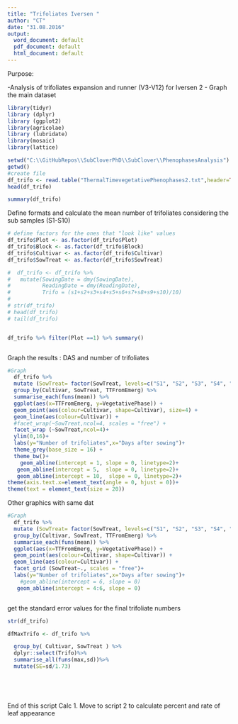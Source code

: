 ```yaml
---
title: "Trifoliates Iversen "
author: "CT"
date: "31.08.2016"
output: 
  word_document: default
  pdf_document: default
  html_document: default
---
```


Purpose:

-Analysis of trifoliates expansion and runner (V3-V12) for Iversen 2
- Graph the main dataset 
 
```r
library(tidyr)
library (dplyr)
library (ggplot2)
library(agricolae)
library (lubridate)
library(mosaic)
library(lattice)
```



```r
setwd("C:\\GitHubRepos\\SubCloverPhD\\SubClover\\PhenophasesAnalysis")
getwd()
#create file
df_trifo <- read.table("ThermalTimevegetativePhenophases2.txt",header=TRUE)
head(df_trifo)

summary(df_trifo)
```
Define formats and calculate the mean number of trifoliates considering the sub samples (S1-S10)

```r


# define factors for the ones that "look like" values
df_trifo$Plot <- as.factor(df_trifo$Plot)
df_trifo$Block <- as.factor(df_trifo$Block)
df_trifo$Cultivar <- as.factor(df_trifo$Cultivar)
df_trifo$SowTreat <- as.factor(df_trifo$SowTreat)

#  df_trifo <- df_trifo %>%
#   mutate(SowingDate = dmy(SowingDate), 
#          ReadingDate = dmy(ReadingDate),
#          Trifo = (s1+s2+s3+s4+s5+s6+s7+s8+s9+s10)/10)
# 
# str(df_trifo)
# head(df_trifo)
# tail(df_trifo)


df_trifo %>% filter(Plot ==1) %>% summary()



```

Graph the results : DAS and number of trifoliates 

```r
#Graph         
  df_trifo %>%
  mutate (SowTreat= factor(SowTreat, levels=c("S1", "S2", "S3", "S4", "S5", "S6","S7", "S8"),labels=c("June", "July", "September", "November", "December", "February","March", "May")))%>%
  group_by(Cultivar, SowTreat, TTFromEmerg) %>%
  summarise_each(funs(mean)) %>%
  ggplot(aes(x=TTFromEmerg, y=VegetativePhase)) + 
  geom_point(aes(colour=Cultivar, shape=Cultivar), size=4) +
  geom_line(aes(colour=Cultivar)) +
  #facet_wrap(~SowTreat,ncol=4, scales = "free") +
  facet_wrap (~SowTreat,ncol=4)+
  ylim(0,16)+
  labs(y="Number of trifoliates",x="Days after sowing")+
  theme_grey(base_size = 16) +
  theme_bw()+
    geom_abline(intercept = 1, slope = 0, linetype=2)+
   geom_abline(intercept = 5,  slope = 0, linetype=2)+
   geom_abline(intercept = 10,  slope = 0, linetype=2)+
theme(axis.text.x=element_text(angle = 0, hjust = 0))+
theme(text = element_text(size = 20))


```

Other graphics with same dat 
```r
#Graph         
  df_trifo %>%  
  mutate (SowTreat= factor(SowTreat, levels=c("S1", "S2", "S3", "S4", "S5", "S6","S7", "S8"),labels=c("June", "July", "September", "November", "December", "February","March", "May")))%>%
  group_by(Cultivar, SowTreat, TTFromEmerg) %>%
  summarise_each(funs(mean)) %>%
  ggplot(aes(x=TTFromEmerg, y=VegetativePhase)) + 
  geom_point(aes(colour=Cultivar, shape=Cultivar)) +
  geom_line(aes(colour=Cultivar)) +
  facet_grid (SowTreat~., scales = "free")+
  labs(y="Number of trifoliates",x="Days after sowing")+
    #geom_abline(intercept = 6, slope = 0)
   geom_abline(intercept = 4:6, slope = 0)



```


get the standard  error values for the final trifoliate numbers 


```r
str(df_trifo)

dfMaxTrifo <- df_trifo %>% 

  group_by( Cultivar, SowTreat ) %>%
  dplyr::select(Trifo)%>%
  summarise_all(funs(max,sd))%>%
  mutate(SE=sd/1.73)
 

  



```





End of this script Calc 1. 
Move to script 2 to calculate percent and rate of leaf appearance 
